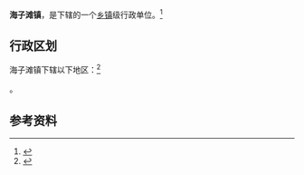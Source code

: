 {{中国乡级行政区|62/06/22/105/000}}

'''海子滩镇'''，是{{PRC admin/fullname|62/06/22/105/000|3}}下辖的一个[[乡镇|乡镇]]级行政单位。<ref>{{PRC admin/ref sgc|{{PRC admin/parent|62/06/22/105/000}}}}</ref>

== 行政区划 ==

海子滩镇下辖以下地区：<ref>{{PRC admin/ref sgc|62/06/22/105/000}}</ref>

{{PRC admin/children|62/06/22/105/000}}。

== 参考资料 ==

{{reflist}}

{{行政区划小作品}}
{{PRC admin/navcat|62/06/22/105/000}}